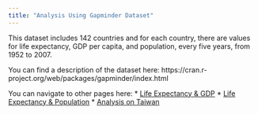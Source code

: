 ```yaml
---
title: "Analysis Using Gapminder Dataset"
---
```


This dataset includes 142 countries and for each country, there are values for life expectancy, GDP per capita, and population, every five years, from 1952 to 2007.

You can find a description of the dataset here: https://cran.r-project.org/web/packages/gapminder/index.html

You can navigate to other pages here:
* [Life Expectancy & GDP](life-gdp.qmd) 
* [Life Expectancy & Population](life-population.qmd)
* [Analysis on Taiwan](country.qmd)